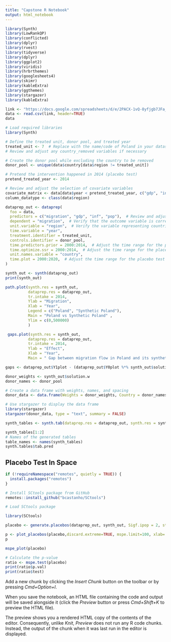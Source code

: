 ```yaml
---
title: "Capstone R Notebook"
output: html_notebook
---
```




```r
library(Synth)
library(LowRankQP)
library(conflicted)
library(dplyr)
library(rvest)
library(tidyverse)
library(dplyr)
library(ggplot2)
library(viridis)
library(hrbrthemes)
library(googlesheets4)
library(skimr)
library(kableExtra)
library(ggthemes)
library(stargazer)
library(kableExtra)
```

```r
link <- "https://docs.google.com/spreadsheets/d/e/2PACX-1vQ-8yfjgb7JFa_q4MvpU0vqtE6dnLR2veB8B-XZq-SzVUQKft1Wu05uCMalln9eCjD6Jc4IrRyZPqtn/pub?output=csv"
data <- read.csv(link, header=TRUE)
data
```

```r
# Load required libraries
library(Synth)

# Define the treated unit, donor pool, and treated year
treated_unit <- 7  # Replace with the name/code of Poland in your dataset
# Review and adjust any country_removed variables if necessary

# Create the donor pool while excluding the country to be removed
donor_pool <- unique(data$country[data$region != treated_unit])

# Pretend the intervention happened in 2014 (placebo test)
pretend_treated_year <- 2014

# Review and adjust the selection of covariate variables
covariate_matrix <- data[data$year < pretend_treated_year, c("gdp", "inf", "pop", "unemp")]
column_datatype <- class(data$region)

dataprep_out <- dataprep(
  foo = data,
  predictors = c("migration", "gdp", "inf", "pop"),  # Review and adjust the predictors
  dependent = "migration",  # Verify that the outcome variable is correctly specified
  unit.variable = "region",  # Verify the variable representing countries/regions
  time.variable = "year",
  treatment.identifier = treated_unit,
  controls.identifier = donor_pool,
  time.predictors.prior = 2000:2014,  # Adjust the time range for the placebo test
  time.optimize.ssr = 2000:2014,  # Adjust the time range for the placebo test
  unit.names.variable = "country",
  time.plot = 2000:2020,  # Adjust the time range for the placebo test
)

synth_out <- synth(dataprep_out)
print(synth_out)
```
```r
path.plot(synth.res = synth_out,
          dataprep.res = dataprep_out,
          tr.intake = 2014,
          Ylab = "Migration",
          Xlab = "Year",
          Legend = c("Poland", "Synthetic Poland"),
          Main = "Poland vs Synthetic Poland" ,
          Ylim = c(0,500000)
          )
```

```r
 gaps.plot(synth.res = synth_out,
          dataprep.res = dataprep_out,
          tr.intake = 2014,
          Ylab = "Effect",
          Xlab = "Year",
          Main = " Gap between migration flow in Poland and its synthetic version")
```

```r
gaps <- dataprep_out$Y1plot - (dataprep_out$Y0plot %*% synth_out$solution.w)

donor_weights <- synth_out$solution.w
donor_names <- donor_pool

# Create a data frame with weights, names, and spacing
donor_data <- data.frame(Weights = donor_weights, Country = donor_names)

# Use stargazer to display the data frame
library(stargazer)
stargazer(donor_data, type = "text", summary = FALSE)
```


```r
synth_tables <- synth.tab(dataprep.res = dataprep_out, synth.res = synth_out)

synth_tables[1:2]
# Names of the generated tables
table_names <- names(synth_tables)
synth.tables$tab.pred

```


## Placebo Test In Space

```r
if (!requireNamespace("remotes", quietly = TRUE)) {
  install.packages("remotes")
}

# Install SCtools package from GitHub
remotes::install_github("bcastanho/SCtools")

# Load SCtools package
```

```r
library(SCtools)
```

```r
placebo <- generate.placebos(dataprep_out, synth_out, Sigf.ipop = 2, strategy='multicore')
```

```r
p <- plot_placebos(placebo,discard.extreme=TRUE, mspe.limit=100, xlab='Year')
p
```

```r
mspe_plot(placebo)
```


```r
# Calculate the p-value
ratio <- mspe.test(placebo)
print(ratio$p.val)
print(ratio$test)
```


Add a new chunk by clicking the *Insert Chunk* button on the toolbar or by pressing *Cmd+Option+I*.

When you save the notebook, an HTML file containing the code and output will be saved alongside it (click the *Preview* button or press *Cmd+Shift+K* to preview the HTML file).

The preview shows you a rendered HTML copy of the contents of the editor. Consequently, unlike *Knit*, *Preview* does not run any R code chunks. Instead, the output of the chunk when it was last run in the editor is displayed.

